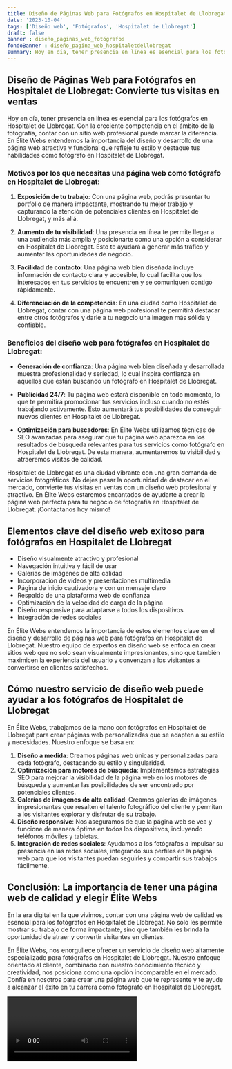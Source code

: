 ```yaml
---
title: Diseño de Páginas Web para Fotógrafos en Hospitalet de Llobregat
date: '2023-10-04'
tags: ['Diseño web', 'Fotógrafos', 'Hospitalet de Llobregat']
draft: false
banner : diseño_paginas_web_fotógrafos
fondoBanner : diseño_pagina_web_hospitaletdellobregat
summary: Hoy en día, tener presencia en línea es esencial para los fotógrafos en Hospitalet de Llobregat. Con la creciente competencia en el ámbito de la fotografía, contar con un sitio web profesional puede marcar la diferencia. En Élite Webs entendemos la importancia del diseño y desarrollo de una página web atractiva y funcional que refleje tu estilo y destaque tus habilidades como fotógrafo en Hospitalet de Llobregat.
---
```


## Diseño de Páginas Web para Fotógrafos en Hospitalet de Llobregat: Convierte tus visitas en ventas

Hoy en día, tener presencia en línea es esencial para los fotógrafos en Hospitalet de Llobregat. Con la creciente competencia en el ámbito de la fotografía, contar con un sitio web profesional puede marcar la diferencia. En Élite Webs entendemos la importancia del diseño y desarrollo de una página web atractiva y funcional que refleje tu estilo y destaque tus habilidades como fotógrafo en Hospitalet de Llobregat.

### Motivos por los que necesitas una página web como fotógrafo en Hospitalet de Llobregat:

1. **Exposición de tu trabajo**: Con una página web, podrás presentar tu portfolio de manera impactante, mostrando tu mejor trabajo y capturando la atención de potenciales clientes en Hospitalet de Llobregat, y más allá.

2. **Aumento de tu visibilidad**: Una presencia en línea te permite llegar a una audiencia más amplia y posicionarte como una opción a considerar en Hospitalet de Llobregat. Esto te ayudará a generar más tráfico y aumentar las oportunidades de negocio.

3. **Facilidad de contacto**: Una página web bien diseñada incluye información de contacto clara y accesible, lo cual facilita que los interesados en tus servicios te encuentren y se comuniquen contigo rápidamente.

4. **Diferenciación de la competencia**: En una ciudad como Hospitalet de Llobregat, contar con una página web profesional te permitirá destacar entre otros fotógrafos y darle a tu negocio una imagen más sólida y confiable.

### Beneficios del diseño web para fotógrafos en Hospitalet de Llobregat:

- **Generación de confianza**: Una página web bien diseñada y desarrollada muestra profesionalidad y seriedad, lo cual inspira confianza en aquellos que están buscando un fotógrafo en Hospitalet de Llobregat.

- **Publicidad 24/7**: Tu página web estará disponible en todo momento, lo que te permitirá promocionar tus servicios incluso cuando no estés trabajando activamente. Esto aumentará tus posibilidades de conseguir nuevos clientes en Hospitalet de Llobregat.

- **Optimización para buscadores**: En Élite Webs utilizamos técnicas de SEO avanzadas para asegurar que tu página web aparezca en los resultados de búsqueda relevantes para tus servicios como fotógrafo en Hospitalet de Llobregat. De esta manera, aumentaremos tu visibilidad y atraeremos visitas de calidad.

Hospitalet de Llobregat es una ciudad vibrante con una gran demanda de servicios fotográficos. No dejes pasar la oportunidad de destacar en el mercado, convierte tus visitas en ventas con un diseño web profesional y atractivo. En Élite Webs estaremos encantados de ayudarte a crear la página web perfecta para tu negocio de fotografía en Hospitalet de Llobregat. ¡Contáctanos hoy mismo!

<GifSeo />

<Cta />

## Elementos clave del diseño web exitoso para fotógrafos en Hospitalet de Llobregat

- Diseño visualmente atractivo y profesional
- Navegación intuitiva y fácil de usar
- Galerías de imágenes de alta calidad
- Incorporación de vídeos y presentaciones multimedia
- Página de inicio cautivadora y con un mensaje claro
- Respaldo de una plataforma web de confianza
- Optimización de la velocidad de carga de la página
- Diseño responsive para adaptarse a todos los dispositivos
- Integración de redes sociales

En Élite Webs entendemos la importancia de estos elementos clave en el diseño y desarrollo de páginas web para fotógrafos en Hospitalet de Llobregat. Nuestro equipo de expertos en diseño web se enfoca en crear sitios web que no solo sean visualmente impresionantes, sino que también maximicen la experiencia del usuario y convenzan a los visitantes a convertirse en clientes satisfechos.

## Cómo nuestro servicio de diseño web puede ayudar a los fotógrafos de Hospitalet de Llobregat

En Élite Webs, trabajamos de la mano con fotógrafos en Hospitalet de Llobregat para crear páginas web personalizadas que se adapten a su estilo y necesidades. Nuestro enfoque se basa en:

1. **Diseño a medida**: Creamos páginas web únicas y personalizadas para cada fotógrafo, destacando su estilo y singularidad.
2. **Optimización para motores de búsqueda**: Implementamos estrategias SEO para mejorar la visibilidad de la página web en los motores de búsqueda y aumentar las posibilidades de ser encontrado por potenciales clientes.
3. **Galerías de imágenes de alta calidad**: Creamos galerías de imágenes impresionantes que resalten el talento fotográfico del cliente y permitan a los visitantes explorar y disfrutar de su trabajo.
4. **Diseño responsive**: Nos aseguramos de que la página web se vea y funcione de manera óptima en todos los dispositivos, incluyendo teléfonos móviles y tabletas.
5. **Integración de redes sociales**: Ayudamos a los fotógrafos a impulsar su presencia en las redes sociales, integrando sus perfiles en la página web para que los visitantes puedan seguirles y compartir sus trabajos fácilmente.

## Conclusión: La importancia de tener una página web de calidad y elegir Élite Webs

En la era digital en la que vivimos, contar con una página web de calidad es esencial para los fotógrafos en Hospitalet de Llobregat. No solo les permite mostrar su trabajo de forma impactante, sino que también les brinda la oportunidad de atraer y convertir visitantes en clientes.

En Élite Webs, nos enorgullece ofrecer un servicio de diseño web altamente especializado para fotógrafos en Hospitalet de Llobregat. Nuestro enfoque orientado al cliente, combinado con nuestro conocimiento técnico y creatividad, nos posiciona como una opción incomparable en el mercado. Confía en nosotros para crear una página web que te represente y te ayude a alcanzar el éxito en tu carrera como fotógrafo en Hospitalet de Llobregat.

<Video />

<CtaBot job='Fotógrafos' city='Hospitalet de Llobregat'/>

<Gmaps query='Hospitalet de Llobregat+españa+maps' />